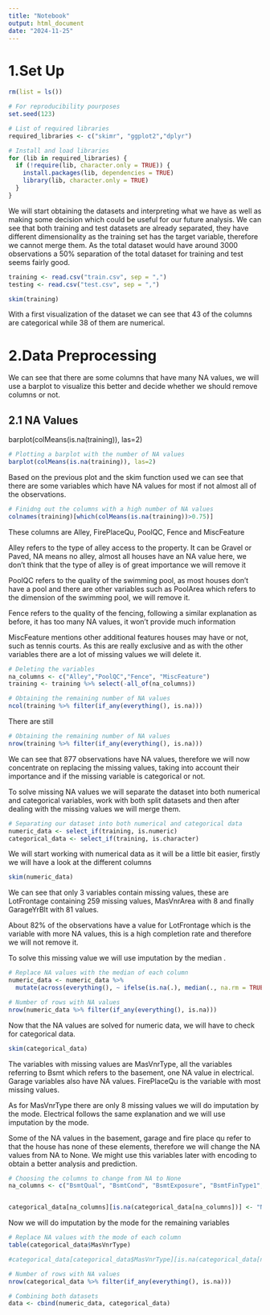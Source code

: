 ```yaml
---
title: "Notebook"
output: html_document
date: "2024-11-25"
---
```


# 1.Set Up

```r
rm(list = ls())

# For reproducibility pourposes
set.seed(123)

# List of required libraries
required_libraries <- c("skimr", "ggplot2","dplyr")

# Install and load libraries
for (lib in required_libraries) {
  if (!require(lib, character.only = TRUE)) {
    install.packages(lib, dependencies = TRUE)
    library(lib, character.only = TRUE)
  }
}
```

We will start obtaining the datasets and interpreting what we have as well as making some decision which could be useful for our future analysis. We can see that both training and test datasets are already separated, they have different dimensionality as the training set has the target variable, therefore we cannot merge them. As the total dataset would have around 3000 observations a 50% separation of the total dataset for training and test seems fairly good.

```r
training <- read.csv("train.csv", sep = ",")
testing <- read.csv("test.csv", sep = ",")
```

```r
skim(training)
```

With a first visualization of the dataset we can see that 43 of the columns are categorical while 38 of them are numerical.

# 2.Data Preprocessing

We can see that there are some columns that have many NA values, we will use a barplot to visualize this better and decide whether we should remove columns or not.

## 2.1 NA Values

barplot(colMeans(is.na(training)), las=2)

```r
# Plotting a barplot with the number of NA values
barplot(colMeans(is.na(training)), las=2)
```

Based on the previous plot and the skim function used we can see that there are some variables which have NA values for most if not almost all of the observations.

```r
# Finidng out the columns with a high number of NA values
colnames(training)[which(colMeans(is.na(training))>0.75)]
```

These columns are Alley, FirePlaceQu, PoolQC, Fence and MiscFeature

Alley refers to the type of alley access to the property. It can be Gravel or Paved, NA means no alley, almost all houses have an NA value here, we don't think that the type of alley is of great importance we will remove it

PoolQC refers to the quality of the swimming pool, as most houses don't have a pool and there are other variables such as PoolArea which refers to the dimension of the swimming pool, we will remove it.

Fence refers to the quality of the fencing, following a similar explanation as before, it has too many NA values, it won't provide much information

MiscFeature mentions other additional features houses may have or not, such as tennis courts. As this are really exclusive and as with the other variables there are a lot of missing values we will delete it.

```r
# Deleting the variables
na_columns <- c("Alley","PoolQC","Fence", "MiscFeature")
training <- training %>% select(-all_of(na_columns))

# Obtaining the remaining number of NA values
ncol(training %>% filter(if_any(everything(), is.na)))
```

There are still

```r
# Obtaining the remaining number of NA values
nrow(training %>% filter(if_any(everything(), is.na)))
```

We can see that 877 observations have NA values, therefore we will now concentrate on replacing the missing values, taking into account their importance and if the missing variable is categorical or not.

To solve missing NA values we will separate the dataset into both numerical and categorical variables, work with both split datasets and then after dealing with the missing values we will merge them.

```r
# Separating our dataset into both numerical and categorical data
numeric_data <- select_if(training, is.numeric)
categorical_data <- select_if(training, is.character)
```

We will start working with numerical data as it will be a little bit easier, firstly we will have a look at the different columns

```r
skim(numeric_data)
```

We can see that only 3 variables contain missing values, these are LotFrontage containing 259 missing values, MasVnrArea with 8 and finally GarageYrBlt with 81 values.

About 82% of the observations have a value for LotFrontage which is the variable with more NA values, this is a high completion rate and therefore we will not remove it.

To solve this missing value we will use imputation by the median .

```r
# Replace NA values with the median of each column
numeric_data <- numeric_data %>%
  mutate(across(everything(), ~ ifelse(is.na(.), median(., na.rm = TRUE), .)))

# Number of rows with NA values 
nrow(numeric_data %>% filter(if_any(everything(), is.na)))
```

Now that the NA values are solved for numeric data, we will have to check for categorical data.

```r
skim(categorical_data)
```

The variables with missing values are MasVnrType, all the variables referring to Bsmt which refers to the basement, one NA value in electrical. Garage variables also have NA values. FirePlaceQu is the variable with most missing values.

As for MasVnrType there are only 8 missing values we will do imputation by the mode. Electrical follows the same explanation and we will use imputation by the mode.

Some of the NA values in the basement, garage and fire place qu refer to that the house has none of these elements, therefore we will change the NA values from NA to None. We might use this variables later with encoding to obtain a better analysis and prediction.

```r
# Choosing the columns to change from NA to None
na_columns <- c("BsmtQual", "BsmtCond", "BsmtExposure", "BsmtFinType1","BsmtFinType2", "FireplaceQu", "GarageType", "GarageFinish", "GarageQual","GarageCond")


categorical_data[na_columns][is.na(categorical_data[na_columns])] <- "None" 
```

Now we will do imputation by the mode for the remaining variables

```r
# Replace NA values with the mode of each column
table(categorical_data$MasVnrType)

#categorical_data[categorical_data$MasVnrType][is.na(categorical_data[na_columns$MasVnrType])] <- which.max(table)

# Number of rows with NA values 
nrow(categorical_data %>% filter(if_any(everything(), is.na)))

```

```r
# Combining both datasets
data <- cbind(numeric_data, categorical_data)
```
